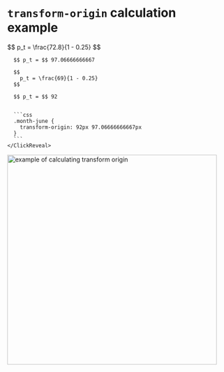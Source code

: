 
# `transform-origin` calculation example

<Row>
  <Column>
    <ClickReveal>
      $$
        p_t = \frac{72.8}{1 - 0.25}
      $$

      $$ p_t = $$ 97.06666666667
      
      $$
        p_t = \frac{69}{1 - 0.25}
      $$

      $$ p_t = $$ 92
      

      ```css
      .month-june {
        transform-origin: 92px 97.06666666667px
      }
      ```
    </ClickReveal>
  </Column>
  <Column>
    <img src={transformOriginCalcExample} width="480" alt="example of calculating transform origin" />
  </Column>
</Row>
